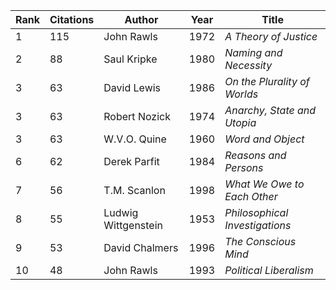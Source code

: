 | Rank | Citations | Author | Year | Title |
| - | - | - | - | - |
| 1 | 115 | John Rawls | 1972 | *A Theory of Justice* |
| 2 | 88 | Saul Kripke | 1980 | *Naming and Necessity* |
| 3 | 63 | David Lewis | 1986 | *On the Plurality of Worlds* |
| 3 | 63 | Robert Nozick | 1974 | *Anarchy, State and Utopia* |
| 3 | 63 | W.V.O. Quine | 1960 | *Word and Object* |
| 6 | 62 | Derek Parfit | 1984 | *Reasons and Persons* |
| 7 | 56 | T.M. Scanlon | 1998 | *What We Owe to Each Other* |
| 8 | 55 | Ludwig Wittgenstein | 1953 | *Philosophical Investigations* |
| 9 | 53 | David Chalmers | 1996 | *The Conscious Mind* |
| 10 | 48 | John Rawls | 1993 | *Political Liberalism* |
